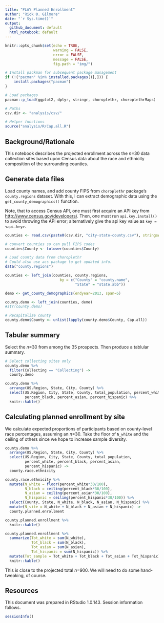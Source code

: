 ```yaml
---
title: "PLAY Planned Enrollment"
author: "Rick O. Gilmore"
date: "`r Sys.time()`"
output: 
  github_document: default
  html_notebook: default
---
```


```r
knitr::opts_chunk$set(echo = TRUE, 
                      warning = FALSE, 
                      error = FALSE,
                      message = FALSE,
                      fig.path = "img/")

# Install packman for subsequent package management
if (!("pacman" %in% installed.packages()[,])) {
    install.packages("pacman")
}

# Load packages
pacman::p_load(ggplot2, dplyr, stringr, choroplethr, choroplethrMaps)

# Paths
csv.dir <- "analysis/csv/"

# Helper functions
source("analysis/R/Cap.all.R")
```

## Background/Rationale

This notebook describes the projected enrollment across the $n$=30 data collection sites based upon Census data about the race and ethnicity composition of the surrounding counties.

## Generate data files

Load county names, and add county FIPS from `choroplethr` package's `county.regions` dataset. With this, I can extract demographic data using the `get_county_demographics()` function.

Note, that to access Census API, one must first acquire an API key from <http://www.census.gov/developers/>. Then, one must run `api.key.install()` to avoid throwing the API error; alternatively give the api key value as `key = <api.key>`.

```r
counties <- read.csv(paste0(csv.dir, "city-state-county.csv"), stringsAsFactors = FALSE)

# convert counties so can pull FIPS codes
counties$County <- tolower(counties$County)

# Load county data from choroplethr
# Could also use acs package to get updated info.
data("county.regions")

counties <- left_join(counties, county.regions,
                         by = c("County" = "county.name",
                                "State" = "state.abb"))

demo <- get_county_demographics(endyear=2013, span=5)

county.demo <- left_join(counties, demo)
#str(county.demo)

# Recapitalize county
county.demo$County <- unlist(lapply(county.demo$County, Cap.all))
```

## Tabular summary

Select the $n$=30 from among the 35 prospects. Then produce a tablular summary.

```r
# Select collecting sites only
county.demo %>%
  filter(Collecting == "Collecting") ->
  county.demo

county.demo %>%
  arrange(US.Region, State, City, County) %>%
  select(US.Region, City, State, County, total_population, percent_white,
         percent_black, percent_asian, percent_hispanic) %>%
  knitr::kable()
```

## Calculating planned enrollment by site

We calculate expected proportions of participants based on county-level race percentages, assuming an $n$=30. Take the floor of `N_white` and the ceiling of others since we hope to increase sample diversity.

```r
county.demo %>%
  arrange(US.Region, State, City, County) %>%
  select(US.Region, City, State, County, total_population,
         percent_white, percent_black, percent_asian,
         percent_hispanic) -> 
  county.race.ethnicity

county.race.ethnicity %>%
  mutate(N_white = floor(percent_white*30/100),
         N_black = ceiling(percent_black*30/100),
         N_asian = ceiling(percent_asian*30/100),
         N_hispanic = ceiling(percent_hispanic*30/100)) %>%
  select(County, State, N_white, N_black, N_asian, N_hispanic) %>%
  mutate(N_site = N_white + N_black + N_asian + N_hispanic) ->
  county.planned.enrollment

county.planned.enrollment %>%
  knitr::kable()
```

```r
county.planned.enrollment %>%
  summarize(Tot_white = sum(N_white),
            Tot_black = sum(N_black),
            Tot_asian = sum(N_asian),
            Tot_hispanic = sum(N_hispanic)) %>%
  mutate(Tot_sample = Tot_white + Tot_black + Tot_asian + Tot_hispanic) %>%
  knitr::kable()
```


This is close to the projected total $n$=900. We will need to do some hand-tweaking, of course.

## Resources

This document was prepared in RStudio 1.0.143. Session information follows.

```r
sessionInfo()
```
